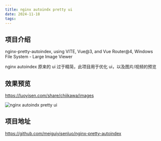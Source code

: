 ```yaml
---
title: nginx autoindx pretty ui
date: 2024-11-18
tags:
---
```


## 项目介绍

nginx-pretty-autoindex, using VITE, Vue@3, and Vue Router@4, Windows File System - Large Image Viewer

nginx autoindex 原来的 ui 过于精简，此项目用于优化 ui，以及图片/视频的预览

## 效果预览

https://luoyisen.com/share/chiikawa/images

![nginx autoindx pretty ui](/static/images/blog_02/2025-03-21-141523.png)

## 项目地址

https://github.com/meiguiyisenluo/nginx-pretty-autoindex
